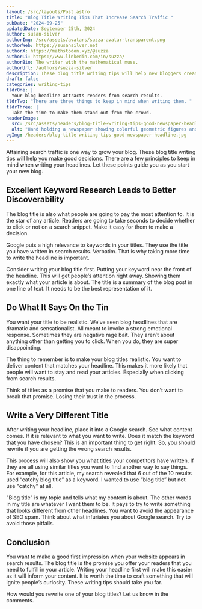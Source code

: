 ```yaml
---
layout: /src/layouts/Post.astro
title: "Blog Title Writing Tips That Increase Search Traffic "
pubDate: "2024-09-25"
updatedDate: September 25th, 2024
author: susan-silver
authorImg: /src/assets/avatars/suzza-avatar-transparent.png
authorWeb: https://susansilver.net
authorX: https://mathstodon.xyz/@suzza
authorLi: https://www.linkedin.com/in/suzza/
authorBio: The writer with the mathematical muse.
authorUrl: /authors/suzza-silver
description: These blog title writing tips will help new bloggers create good headlines. Increasing the search traffic to their website.
draft: false
categories: writing-tips
tldrOne: |
  Your blog headline attracts readers from search results.
tldrTwo: "There are three things to keep in mind when writing them. "
tldrThree: |
  Take the time to make them stand out from the crowd.
headerImage:
  src: /src/assets/headers/blog-title-writing-tips-good-newspaper-headline.jpg
  alt: "Hand holding a newspaper showing colorful geometric figures and the headline Good Newspaper "
ogImg: /headers/blog-title-writing-tips-good-newspaper-headline.jpg
---
```


Attaining search traffic is one way to grow your blog. These blog title writing tips will help you make good decisions. There are a few principles to keep in mind when writing your headlines. Let these points guide you as you start your new blog.

## Excellent Keyword Research Leads to Better Discoverability

The blog title is also what people are going to pay the most attention to. It is the star of any article. Readers are going to take seconds to decide whether to click or not on a search snippet. Make it easy for them to make a decision.

Google puts a high relevance to keywords in your titles. They use the title you have written in search results. Verbatim. That is why taking more time to write the headline is important.

Consider writing your blog title first. Putting your keyword near the front of the headline. This will get people’s attention right away. Showing them exactly what your article is about. The title is a summary of the blog post in one line of text. It needs to be the best representation of it.

## Do What It Says On the Tin

You want your title to be realistic. We’ve seen blog headlines that are dramatic and sensationalist. All meant to invoke a strong emotional response. Sometimes they are negative rage bait. They aren’t about anything other than getting you to click. When you do, they are super disappointing.

The thing to remember is to make your blog titles realistic. You want to deliver content that matches your headline. This makes it more likely that people will want to stay and read your articles. Especially when clicking from search results.

Think of titles as a promise that you make to readers. You don’t want to break that promise. Losing their trust in the process.

## Write a Very Different Title

After writing your headline, place it into a Google search. See what content comes. If it is relevant to what you want to write. Does it match the keyword that you have chosen? This is an important thing to get right. So, you should rewrite if you are getting the wrong search results.

This process will also show you what titles your competitors have written. If they are all using similar titles you want to find another way to say things. For example, for this article, my search revealed that 6 out of the 10 results used “catchy blog title” as a keyword. I wanted to use “blog title” but not use "catchy" at all.

"Blog title" is my topic and tells what my content is about. The other words in my title are whatever I want them to be. It pays to try to write something that looks different from other headlines. You want to avoid the appearance of SEO spam. Think about what infuriates you about Google search. Try to avoid those pitfalls.

## Conclusion

You want to make a good first impression when your website appears in search results. The blog title is the promise you offer your readers that you need to fulfill in your article. Writing your headline first will make this easier as it will inform your content. It is worth the time to craft something that will ignite people’s curiosity. These writing tips should take you far.

How would you rewrite one of your blog titles? Let us know in the comments.
